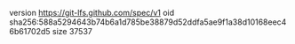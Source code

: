 version https://git-lfs.github.com/spec/v1
oid sha256:588a5294643b74b6a1d785be38879d52ddfa5ae9f1a38d10168eec46b61702d5
size 37537
